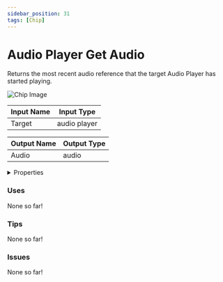 ```yaml
---
sidebar_position: 31
tags: [Chip]
---
```


# Audio Player Get Audio

Returns the most recent audio reference that the target Audio Player has started playing.



![Chip Image](/svg/0f4433b6-425d-4172-968a-2c867bc0fef5.svg)

| Input Name | Input Type |
|-----------|-----------|
| Target | audio player |

| Output Name | Output Type |
|-----------|-----------|
| Audio | audio |


<details>
  <summary>Properties</summary>
  <div>
    <div>
    <table>
      <thead>
        <tr>
          <th>Is beta required?</th>
          <th>❌</th>
        </tr>
        <tr>
          <th>Is this chip a trolling risk?</th>
          <th>❌</th>
        </tr>
        <tr>
          <th>Chip UUPD</th>
          <th>._uuid</th>
        </tr>
      </thead>
    </table>
    </div>
  </div>
</details>

### Uses

None so far!

### Tips

None so far!

### Issues

None so far!